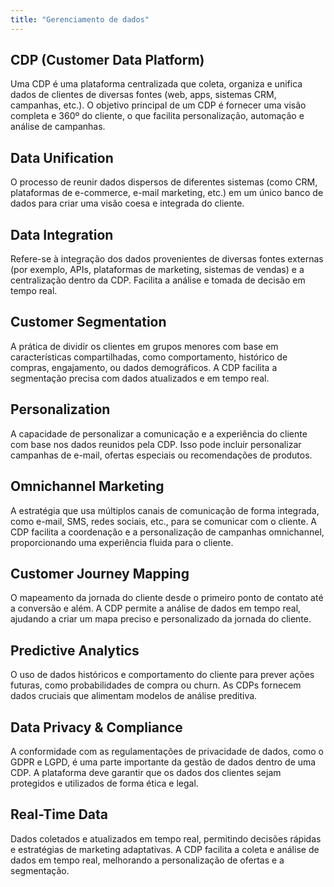 ---
title: "Gerenciamento de dados"
---

## CDP (Customer Data Platform)

Uma CDP é uma plataforma centralizada que coleta, organiza e unifica dados de clientes de diversas fontes (web, apps, sistemas CRM, campanhas, etc.). O objetivo principal de um CDP é fornecer uma visão completa e 360º do cliente, o que facilita personalização, automação e análise de campanhas.

## Data Unification

O processo de reunir dados dispersos de diferentes sistemas (como CRM, plataformas de e-commerce, e-mail marketing, etc.) em um único banco de dados para criar uma visão coesa e integrada do cliente.

## Data Integration

Refere-se à integração dos dados provenientes de diversas fontes externas (por exemplo, APIs, plataformas de marketing, sistemas de vendas) e a centralização dentro da CDP. Facilita a análise e tomada de decisão em tempo real.

## Customer Segmentation

A prática de dividir os clientes em grupos menores com base em características compartilhadas, como comportamento, histórico de compras, engajamento, ou dados demográficos. A CDP facilita a segmentação precisa com dados atualizados e em tempo real.

## Personalization

A capacidade de personalizar a comunicação e a experiência do cliente com base nos dados reunidos pela CDP. Isso pode incluir personalizar campanhas de e-mail, ofertas especiais ou recomendações de produtos.

## Omnichannel Marketing

A estratégia que usa múltiplos canais de comunicação de forma integrada, como e-mail, SMS, redes sociais, etc., para se comunicar com o cliente. A CDP facilita a coordenação e a personalização de campanhas omnichannel, proporcionando uma experiência fluida para o cliente.

## Customer Journey Mapping

O mapeamento da jornada do cliente desde o primeiro ponto de contato até a conversão e além. A CDP permite a análise de dados em tempo real, ajudando a criar um mapa preciso e personalizado da jornada do cliente.

## Predictive Analytics

O uso de dados históricos e comportamento do cliente para prever ações futuras, como probabilidades de compra ou churn. As CDPs fornecem dados cruciais que alimentam modelos de análise preditiva.

## Data Privacy & Compliance

A conformidade com as regulamentações de privacidade de dados, como o GDPR e LGPD, é uma parte importante da gestão de dados dentro de uma CDP. A plataforma deve garantir que os dados dos clientes sejam protegidos e utilizados de forma ética e legal.

## Real-Time Data

Dados coletados e atualizados em tempo real, permitindo decisões rápidas e estratégias de marketing adaptativas. A CDP facilita a coleta e análise de dados em tempo real, melhorando a personalização de ofertas e a segmentação.
